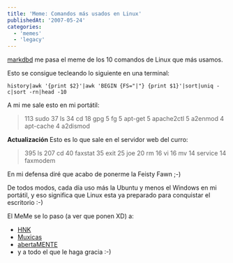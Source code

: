 ```yaml
---
title: 'Meme: Comandos más usados en Linux'
publishedAt: '2007-05-24'
categories:
  - 'memes'
  - 'legacy'
---
```


[markdbd](http://www.markdbd.com/) me pasa el meme de los 10 comandos de Linux que más usamos.

Esto se consigue tecleando lo siguiente en una terminal:

`history|awk '{print $2}'|awk 'BEGIN {FS="|"} {print $1}'|sort|uniq -c|sort -rn|head -10`

A mi me sale esto en mi portátil:

> 113 sudo 37 ls 34 cd 18 gpg 5 fg 5 apt-get 5 apache2ctl 5 a2enmod 4 apt-cache 4 a2dismod

**Actualización** Esto es lo que sale en el servidor web del curro:

> 395 ls 207 cd 40 faxstat 35 exit 25 joe 20 rm 16 vi 16 mv 14 service 14 faxmodem

En mi defensa diré que acabo de ponerme la Feisty Fawn ;-)

De todos modos, cada día uso más la Ubuntu y menos el Windows en mi portátil, y eso significa que Linux esta ya preparado para conquistar el escritorio :-)

El MeMe se lo paso (a ver que ponen XD) a:

- [HNK](http://www.hnkweb.com/)
- [Muxicas](http://www.muxicas.com/)
- [abertaMENTE](http://abertamente.blogspot.com/)
- y a todo el que le haga gracia :-)
